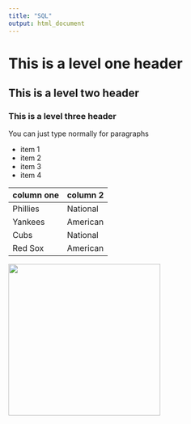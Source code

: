 ```yaml
---
title: "SQL"
output: html_document
---
```


# This is a level one header
## This is a level two header
### This is a level three header

You can just type normally for paragraphs

* item 1
* item 2
* item 3
* item 4

column one | column 2
---|---
Phillies | National 
Yankees | American
Cubs | National
Red Sox | American


<img src="labrador-retriever-black-18.jpg" width="300"/>